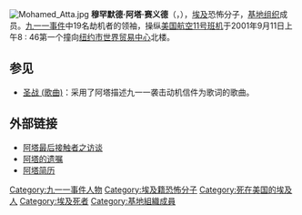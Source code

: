 {{noteTA
|1=zh:基地;zh-hans:“基地”;zh-hk:阿爾蓋達;zh-tw:蓋達;zh-sg:卡伊达;
}}
[[File:Mohamed_Atta.jpg|thumb]]
'''穆罕默德·阿塔·赛义德'''（{{lang|ar|محمد عطا السيد|}}，{{bd|1968年|9月1日|2001年|9月11日|catIdx=Atta, Mohammed}}），[[埃及|埃及]]恐怖分子，[[基地组织|基地组织]]成员。[[九一一事件|九一一事件]]中19名劫机者的领袖，操纵[[美国航空11号班机恐怖袭击|美国航空11号班机]]于2001年9月11日上午8 : 46第一个撞向[[纽约市|纽约市]][[世界贸易中心|世界贸易中心]]北楼。

== 参见 ==
* [[圣战_(歌曲)|圣战 (歌曲)]]：采用了阿塔描述九一一袭击动机信件为歌词的歌曲。

==外部链接==
* [https://web.archive.org/web/20090531193734/http://www.abc.net.au/4corners/atta/interviews/ 阿塔最后接触者之访谈]
* [https://web.archive.org/web/20090708002529/http://www.abc.net.au/4corners/atta/resources/documents/will1.htm 阿塔的遗嘱]
* [http://www.time.com/time/magazine/article/0,9171,176917,00.html 阿塔简历] {{Wayback|url=http://www.time.com/time/magazine/article/0,9171,176917,00.html |date=20130602032602 }}

{{Authority control}}
{{非洲人物小作品}}
{{Egypt-stub}}

{{DEFAULTSORT:Atta, Mohammed}}
[[Category:九一一事件人物|Category:九一一事件人物]]
[[Category:埃及籍恐怖分子|Category:埃及籍恐怖分子]]
[[Category:死在美国的埃及人|Category:死在美国的埃及人]]
[[Category:埃及死者|Category:埃及死者]]
[[Category:基地組織成員|Category:基地組織成員]]